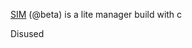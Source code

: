 [SIM](https://github.com/STARTRACEX/MyFinalProjectOfDataStructureDesignInYIT)
(@beta) is a lite manager build with c



<Callout type="warning" emoji="🐦">Disused</Callout>